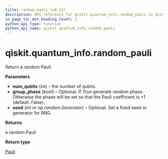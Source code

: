 ```yaml
---
title: random_pauli (v0.32)
description: API reference for qiskit.quantum_info.random_pauli in qiskit v0.32
in_page_toc_min_heading_level: 1
python_api_type: function
python_api_name: qiskit.quantum_info.random_pauli
---
```


<span id="qiskit-quantum-info-random-pauli" />

# qiskit.quantum\_info.random\_pauli

<Function id="qiskit.quantum_info.random_pauli" isDedicatedPage={true} github="https://github.com/qiskit/qiskit/tree/stable/0.18/qiskit/quantum_info/operators/symplectic/random.py" signature="random_pauli(num_qubits, group_phase=False, seed=None)">
  Return a random Pauli.

  **Parameters**

  *   **num\_qubits** (*int*) – the number of qubits.
  *   **group\_phase** (*bool*) – Optional. If True generate random phase. Otherwise the phase will be set so that the Pauli coefficient is +1 (default: False).
  *   **seed** (*int or np.random.Generator*) – Optional. Set a fixed seed or generator for RNG.

  **Returns**

  a random Pauli

  **Return type**

  [Pauli](qiskit.quantum_info.Pauli "qiskit.quantum_info.Pauli")
</Function>

